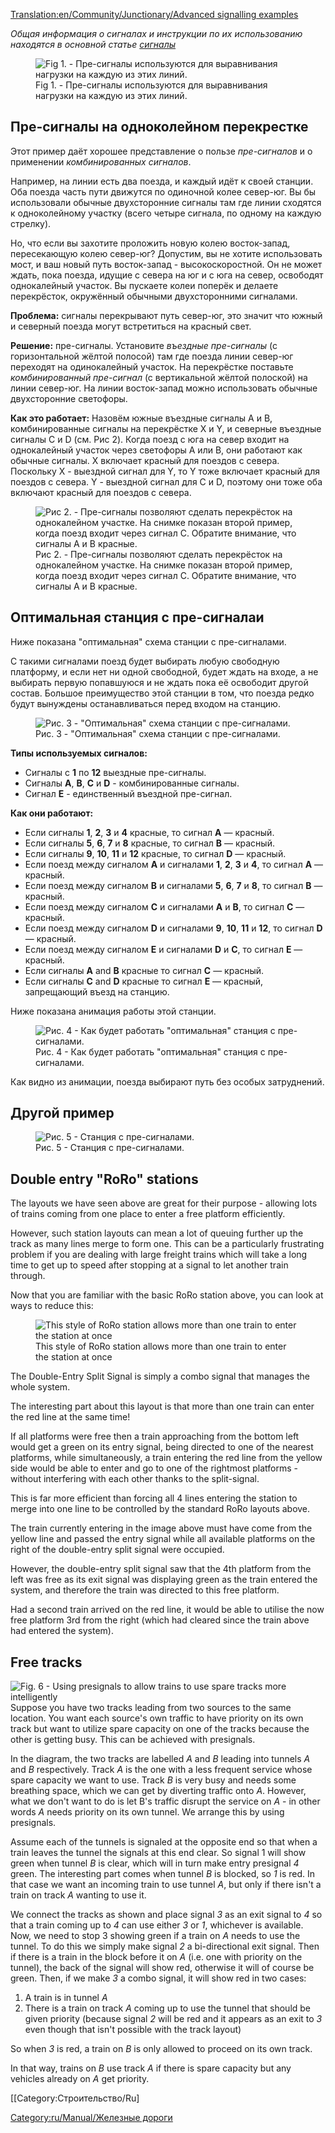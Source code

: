 [[Translation:en/Community/Junctionary/Advanced signalling examples]]

''Общая информация о сигналах и инструкции по их использованию находятся в основной статье [[ru/Manual/Сигналы|сигналы]]''

{{ru/Необходимо сделать|Tidy this up into a proper showcase of complicated signaling arrangements.  Maybe even export it all to new types of [[en/Community/Junctionary/Main Page]] or into [[en/Manual/Stations]].}}{{en/-}}{{ru/Перевод|en/Advenced signalling examples|5}}

[[File:en/Community/Junctionary/Presig3.png|center|frame|Fig 1. - Пре-сигналы используются для выравнивания нагрузки на каждую из этих линий.]]

==Пре-сигналы на одноколейном перекрестке==
Этот пример даёт хорошее представление о пользе ''пре-сигналов'' и о применении ''комбинированных сигналов''.

Например, на линии есть два поезда, и каждый идёт к своей станции. Оба поезда часть пути движутся по одиночной колее север-юг. Вы бы использовали обычные двухсторонние сигналы там где линии сходятся к одноколейному участку (всего четыре сигнала, по одному на каждую стрелку).

Но, что если вы захотите проложить новую колею восток-запад, пересекающую колею север-юг? Допустим, вы не хотите использовать мост, и ваш новый путь восток-запад - высокоскоростной. Он не может ждать, пока поезда, идущие с севера на юг и с юга на север, освободят однокалейный участок. Вы пускаете колеи поперёк и делаете перекрёсток, окружённый обычными двухсторонними сигналами.

'''Проблема:''' сигналы перекрывают путь север-юг, это значит что южный и северный поезда могут встретиться на красный свет.

'''Решение:''' пре-сигналы. Установите ''въездные пре-сигналы'' (с горизонтальной жёлтой полосой) там где поезда линии север-юг переходят на одинокалейный участок. На перекрёстке поставьте ''комбинированный пре-сигнал'' (с вертикальной жёлтой полоской) на линии север-юг. На линии восток-запад можно использовать обычные двухсторонние светофоры.


'''Как это работает:''' Назовём южные въездные сигналы A и B, комбинированные сигналы на перекрёстке X и Y, и северные въездные сигналы C и D (см. Рис 2). Когда поезд с юга на север входит на однокалейный участок через светофоры A или B, они работают как обычные сигналы. X включает красный для поездов с севера. Поскольку X - выездной сигнал для Y, то Y тоже включает красный для поездов с севера. Y - выездной сигнал для C и D, поэтому они тоже оба включают красный для поездов с севера.

[[File:en/Community/Junctionary/Presig single sect.png|center|frame|Рис 2. - Пре-сигналы позволяют сделать перекрёсток на однокалейном участке. На снимке показан второй пример, когда поезд входит через сигнал C. Обратите внимание, что сигналы A и B красные.]]

==Оптимальная станция с пре-сигналаи==

Ниже показана "оптимальная" схема станции с пре-сигналами.

С такими сигналами поезд будет выбирать любую свободную платформу, и если нет ни одной свободной, будет ждать на входе, а не выбирать первую попавшуюся и не ждать пока её освободит другой состав. Большое преимущество этой станции в том, что поезда редко будут вынуждены останавливаться перед входом на станцию.

[[File:en/Community/Junctionary/Station presigs explained more.png|center|frame|Рис. 3 - "Оптимальная" схема станции с пре-сигналами.]]

'''Типы используемых сигналов:'''
* Сигналы с '''1''' по '''12''' выездные пре-сигналы.
* Сигналы '''A''', '''B''', '''C''' и '''D''' - комбинированные сигналы.
* Сигнал '''E''' - единственный въездной пре-сигнал.

'''Как они работают:'''
* Если сигналы '''1''', '''2''', '''3''' и '''4''' красные, то сигнал '''A''' — красный.
* Если сигналы '''5''', '''6''', '''7''' и '''8''' красные, то сигнал '''B''' — красный.
* Если сигналы '''9''', '''10''', '''11''' и '''12''' красные, то сигнал '''D''' — красный.
* Если поезд между сигналом '''A''' и сигналами '''1''', '''2''', '''3''' и '''4''', то сигнал '''A''' — красный.
* Если поезд между сигналом '''B''' и сигналами '''5''', '''6''', '''7''' и '''8''', то сигнал '''B''' — красный.
* Если поезд между сигналом '''C''' и сигналами '''A''' и '''B''', то сигнал '''C''' — красный.
* Если поезд между сигналом '''D''' и сигналами '''9''', '''10''', '''11''' и '''12''', то сигнал '''D''' — красный.
* Если поезд между сигналом '''E''' и сигналами '''D''' и '''C''', то сигнал '''E''' — красный.
* Если сигналы '''A''' and '''B''' красные то сигнал '''C''' — красный.
* Если сигналы '''C''' and '''D''' красные то сигнал '''E''' — красный, запрещающий въезд на станцию.

Ниже показана анимация работы этой станции.

[[File:en/Community/Junctionary/Presigs.gif|center|frame|Рис. 4 - Как будет работать "оптимальная" станция с пре-сигналами.]]


Как видно из анимации, поезда выбирают путь без особых затруднений.

==Другой пример==
[[File:en/Community/Junctionary/Station Leave.jpeg|center|frame|Рис. 5 - Станция с пре-сигналами.]]

==Double entry "RoRo" stations==
The layouts we have seen above are great for their purpose - allowing lots of trains coming from one place to enter a free platform efficiently.

However, such station layouts can mean a lot of queuing further up the track as many lines merge to form one. This can be a particularly frustrating problem if you are dealing with large freight trains which will take a long time to get up to speed after stopping at a signal to let another train through.

Now that you are familiar with the basic RoRo station above, you can look at ways to reduce this:

[[File:en/Community/Junctionary/Doubleentryexplained.png|frame|This style of RoRo station allows more than one train to enter the station at once]]

The Double-Entry Split Signal is simply a combo signal that manages the whole system.

The interesting part about this layout is that more than one train can enter the red line at the same time!

If all platforms were free then a train approaching from the bottom left would get a green on its entry signal, being directed to one of the nearest platforms, while simultaneously, a train entering the red line from the yellow side would be able to enter and go to one of the rightmost platforms - without interfering with each other thanks to the split-signal.

This is far more efficient than forcing all 4 lines entering the station to merge into one line to be controlled by the standard RoRo layouts above.

The train currently entering in the image above must have come from the yellow line and passed the entry signal while all available platforms on the right of the double-entry split signal were occupied.

However, the double-entry split signal saw that the 4th platform from the left was free as its exit signal was displaying green as the train entered the system, and therefore the train was directed to this free platform.

Had a second train arrived on the red line, it would be able to utilise the now free platform 3rd from the right (which had cleared since the train above had entered the system).

==Free tracks==
[[File:en/Community/Junctionary/SpareTunnel.png|frame|Fig. 6 - Using presignals to allow trains to use spare tracks more intelligently]]
Suppose you have two tracks leading from two sources to the same location.  You want each source's own traffic to have priority on its own track but want to utilize spare capacity on one of the tracks because the other is getting busy. This can be achieved with presignals.

In the diagram, the two tracks are labelled ''A'' and ''B'' leading into tunnels ''A'' and ''B'' respectively.  Track ''A'' is the one with a less frequent service whose spare capacity we want to use.  Track ''B'' is very busy and needs some breathing space, which we can get by diverting traffic onto ''A''.  However, what we don't want to do is let B's traffic disrupt the service on ''A'' - in other words ''A'' needs priority on its own tunnel.  We arrange this by using presignals.

Assume each of the tunnels is signaled at the opposite end so that when a train leaves the tunnel the signals at this end clear.  So signal 1 will show green when tunnel ''B'' is clear, which will in turn make entry presignal ''4'' green.  The interesting part comes when tunnel ''B'' is blocked, so ''1'' is red. In that case we want an incoming train to use tunnel ''A'', but only if there isn't a train on track ''A'' wanting to use it.

We connect the tracks as shown and place signal ''3'' as an exit signal to ''4'' so that a train coming up to ''4'' can use either ''3'' or ''1'', whichever is available.  Now, we need to stop 3 showing green if a train on ''A'' needs to use the tunnel.  To do this we simply make signal ''2'' a bi-directional exit signal.  Then if there is a train in the block before it on ''A'' (i.e. one with priority on the tunnel), the back of the signal will show red, otherwise it will of course be green.  Then, if we make ''3'' a combo signal, it will show red in two cases:
# A train is in tunnel ''A''
# There is a train on track ''A'' coming up to use the tunnel that should be given priority (because signal ''2'' will be red and it appears as an exit to ''3'' even though that isn't possible with the track layout)
So when ''3'' is red, a train on ''B'' is only allowed to proceed on its own track.

In that way, trains on ''B'' use track ''A'' if there is spare capacity but any vehicles already on ''A'' get priority.

[[Category:ru/Manual/Железные дороги]]
[[Category:Строительство/Ru]